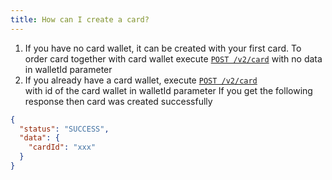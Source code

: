 ```yaml
---
title: How can I create a card?
---
```


1. If you have no card wallet, it can be created with your first card. To order card together with card wallet execute 
[`POST /v2/card`](/api-reference/endpoint/post-v2-card) 
with no data in walletId parameter
2. If you already have a card wallet, execute 
[`POST /v2/card`](/api-reference/endpoint/post-v2-card)  
with id of the card wallet in walletId parameter
If you get the following response then card was created successfully

```json
{
  "status": "SUCCESS",
  "data": {
    "cardId": "xxx"
  }
}
```